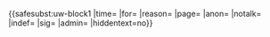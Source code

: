 {{<includeonly>safesubst:</includeonly>uw-block1
|time={{{time|}}}
|for={{{for|}}}
|reason={{{reason|持續[[Wikipedia:破坏|移除]]頁面內容}}}
|page={{{page|}}}
|anon={{{anon|}}}
|notalk={{{notalk|}}}
|indef={{{indef|}}}
|sig={{{sig|}}}
|admin={{{admin|}}}
|hiddentext=no}}<!-- Template:uw-dblock --><noinclude>
{{Block notice}}
</noinclude>